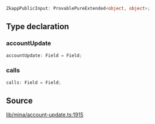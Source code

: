 ```ts
ZkappPublicInput: ProvablePureExtended<object, object>;
```

## Type declaration

### accountUpdate

```ts
accountUpdate: Field = Field;
```

### calls

```ts
calls: Field = Field;
```

## Source

[lib/mina/account-update.ts:1915](https://github.com/o1-labs/o1js/blob/000b9835d52eede806be269b958c57000ff32f72/src/lib/mina/account-update.ts#L1915)
